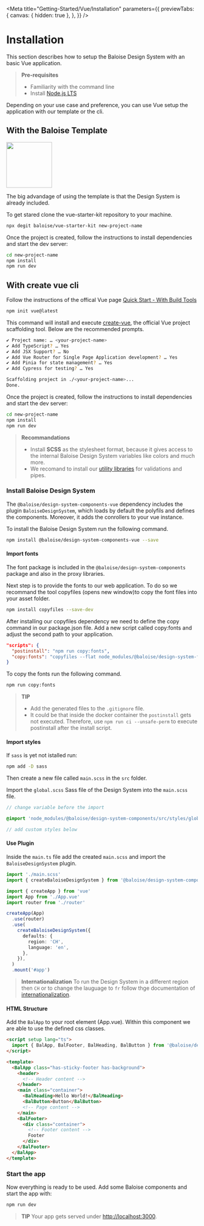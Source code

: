 
<Meta
  title="Getting-Started/Vue/Installation"
  parameters={{
    previewTabs: {
      canvas: { hidden: true },
    },
  }}
/>

# Installation

This section describes how to setup the Baloise Design System with an basic Vue application.

> **Pre-requisites**
>
> - Familiarity with the command line
> - Install [Node.js LTS](https://nodejs.org/en/)

Depending on your use case and preference, you can use Vue setup the application with our template or the cli.

## With the Baloise Template

<img width="120px" src="https://github.com/baloise/vue-starter-kit/raw/master/src/assets/logo.svg" />

The big advandage of using the template is that the Design System is already included.

To get stared clone the vue-starter-kit repository to your machine.

```bash
npx degit baloise/vue-starter-kit new-project-name
```

Once the project is created, follow the instructions to install dependencies and start the dev server:

```bash
cd new-project-name
npm install
npm run dev
```

## With create vue cli

Follow the instructions of the offical Vue page [Quick Start - With Build Tools](https://staging.vuejs.org/guide/quick-start.html#with-build-tools)

```sh
npm init vue@latest
```

This command will install and execute [create-vue](https://github.com/vuejs/create-vue), the official
Vue project scaffolding tool. Below are the recommended prompts.

```sh
✔ Project name: … <your-project-name>
✔ Add TypeScript? … Yes
✔ Add JSX Support? … No
✔ Add Vue Router for Single Page Application development? … Yes
✔ Add Pinia for state management? … Yes
✔ Add Cypress for testing? … Yes

Scaffolding project in ./<your-project-name>...
Done.
```

Once the project is created, follow the instructions to install dependencies and start the dev server:

```bash
cd new-project-name
npm install
npm run dev
```

> **Recommandations**
>
> - Install **SCSS** as the stylesheet format, because it gives access to the internal Baloise Design System variables like colors and much more.
> - We recomand to install our [utility libraries](https://github.com/baloise/web-app-utils) for validations and pipes.

### Install Baloise Design System

The `@baloise/design-system-components-vue` dependency includes the plugin `BaloiseDesignSystem`, which loads by default the polyfils and defines the components.
Moreover, it adds the conrollers to your vue instance.

To install the Baloise Design System run the following command.

```bash
npm install @baloise/design-system-components-vue --save
```

#### Import fonts

The font package is included in the `@baloise/design-system-components` package and also in the proxy libraries.

Next step is to provide the fonts to our web application. To do so we recommand the tool copyfiles (opens new window)to copy the font files into your asset folder.

```bash
npm install copyfiles --save-dev
```

After installing our copyfiles dependency we need to define the copy command in our package.json file. Add a new script called copy:fonts and adjust the second path to your application.

```json
"scripts": {
  "postinstall": "npm run copy:fonts",
  "copy:fonts": "copyfiles --flat node_modules/@baloise/design-system-fonts/lib/* public/assets/fonts"
}
```

To copy the fonts run the following command.

```bash
npm run copy:fonts
```

> **TIP**
>
> - Add the generated files to the `.gitignore` file.
> - It could be that inside the docker container the `postinstall` gets not executed. Therefore, use `npm run ci --unsafe-perm` to execute postinstall after the install script.

#### Import styles

If `sass` is yet not istalled run:

```sh
npm add -D sass
```

Then create a new file called `main.scss` in the `src` folder.

Import the `global.scss` Sass file of the Design System into the `main.scss` file.

```scss
// change variable before the import

@import 'node_modules/@baloise/design-system-components/src/styles/global.scss';

// add custom styles below
```

#### Use Plugin

Inside the `main.ts` file add the created `main.scss` and import the `BaloiseDesignSystem` plugin.

```typescript
import './main.scss'
import { createBaloiseDesignSystem } from '@baloise/design-system-components-vue'

import { createApp } from 'vue'
import App from './App.vue'
import router from './router'

createApp(App)
  .use(router)
  .use(
    createBaloiseDesignSystem({
      defaults: {
        region: 'CH',
        language: 'en',
      },
    }),
  )
  .mount('#app')
```

> **Internationalization** To run the Design System in a different region then `CH` or to change the lauguage to `fr` follow thge documentation of [internationalization](?path=/docs/getting-started-internationalization--page).

#### HTML Structure

Add the `BalApp` to your root element (App.vue). Within this component we are able to use the defined css classes.

```html
<script setup lang="ts">
  import { BalApp, BalFooter, BalHeading, BalButton } from '@baloise/design-system-components-vue'
</script>

<template>
  <BalApp class="has-sticky-footer has-background">
    <header>
      <!-- Header content -->
    </header>
    <main class="container">
      <BalHeading>Hello World!</BalHeading>
      <BalButton>Button</BalButton>
      <!-- Page content -->
    </main>
    <BalFooter>
      <div class="container">
        <!-- Footer content -->
        Footer
      </div>
    </BalFooter>
  </BalApp>
</template>
```

### Start the app

Now everything is ready to be used. Add some Baloise components and start the app with:

```bash
npm run dev
```

> **TIP**
> Your app gets served under [http://localhost:3000](http://localhost:3000).

<bal-doc-github link="/stories/getting-started/vue/01-installation.stories.mdx"></bal-doc-github>
